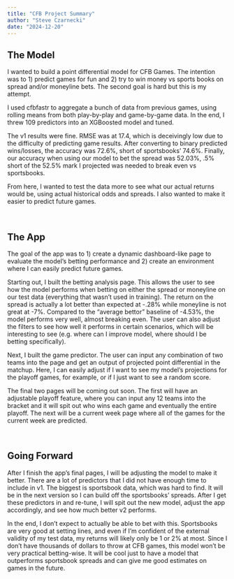 ```yaml
---
title: "CFB Project Summary"
author: "Steve Czarnecki"
date: "2024-12-20"
---
```


## The Model

I wanted to build a point differential model for CFB Games. The intention was to 1) predict games for fun and 2) try to win money vs sports books on spread and/or moneyline bets. The second goal is hard but this is my attempt.

I used cfbfastr to aggregate a bunch of data from previous games, using rolling means from both play-by-play and game-by-game data. In the end, I threw 109 predictors into an XGBoosted model and tuned.

The v1 results were fine. RMSE was at 17.4, which is deceivingly low due to the difficulty of predicting game results. After converting to binary predicted wins/losses, the accuracy was 72.6%, short of sportsbooks' 74.6%. Finally, our accuracy when using our model to bet the spread was 52.03%, .5% short of the 52.5% mark I projected was needed to break even vs sportsbooks. 

From here, I wanted to test the data more to see what our actual returns would be, using actual historical odds and spreads. I also wanted to make it easier to predict future games.

<br>


## The App

The goal of the app was to 1) create a dynamic dashboard-like page to evaluate the model's betting performance and 2) create an environment where I can easily predict future games. 

Starting out, I built the betting analysis page. This allows the user to see how the model performs when betting on either the spread or moneyline on our test data (everything that wasn't used in training). The return on the spread is actually a lot better than expected at -.28% while moneyline is not great at -7%. Compared to the "average bettor" baseline of -4.53%, the model performs very well, almost breaking even. The user can also adjust the filters to see how well it performs in certain scenarios, which will be interesting to see (e.g. where can I improve model, where should I be betting specifically).

Next, I built the game predictor. The user can input any combination of two teams into the page and get an output of projected point differential in the matchup. Here, I can easily adjust if I want to see my model's projections for the playoff games, for example, or if I just want to see a random score.

The final two pages will be coming out soon. The first will have an adjustable playoff feature, where you can input any 12 teams into the bracket and it will spit out who wins each game and eventually the entire playoff. The next will be a current week page where all of the games for the current week are predicted.

<br>

## Going Forward

After I finish the app's final pages, I will be adjusting the model to make it better. There are a lot of predictors that I did not have enough time to include in v1. The biggest is sportsbook data, which was hard to find. It will be in the next version so I can build off the sportsbooks' spreads. After I get these predictors in and re-tune, I will spit out the new model, adjust the app accordingly, and see how much better v2 performs.

In the end, I don't expect to actually be able to bet with this. Sportsbooks are very good at setting lines, and even if I'm confident of the external validity of my test data, my returns will likely only be 1 or 2% at most. Since I don't have thousands of dollars to throw at CFB games, this model won't be very practical betting-wise. It will be cool just to have a model that outperforms sportsbook spreads and can give me good estimates on games in the future.










